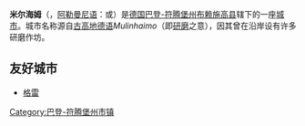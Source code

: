 {{Infobox German location
|Art               = Stadt
|Name              = 米尔海姆
|image_photo  = Central_Muellheim.JPG
|image_size  = 250px
|image_flag   = Stadtwappen_Müllheim.svg
|lat_deg           = 47 |lat_min = 48
|lon_deg           = 7 |lon_min = 38
|Lageplan = Müllheim in FR.svg
|Bundesland        = [[巴登-符腾堡州|巴登-符腾堡州]]
|Regierungsbezirk  = [[弗赖堡行政区|弗赖堡行政区]]
|Landkreis         =[[布赖施高县|布赖施高县]]
|Höhe              = 267
|Fläche            = 57.91
|PLZ               = 79371–79379
|Vorwahl           = 07631
|Kfz               = FR
|Gemeindeschlüssel = 08 3 15 074
|Gliederung        = 8
|Adresse           = Bismarckstraße 3<br />79379 Müllheim
|Website           = [http://www.muellheim.de/ www.muellheim.de]
|Bürgermeister     = René Alexander Lohs
|Partei            = CDU
}}
'''米尔海姆'''（{{lang-de|'''Müllheim'''}}，[[阿勒曼尼语|阿勒曼尼语]]：{{lang|de|'''Mille'''}}或{{lang|de|'''Mülle'''}}）是[[德国|德国]][[巴登-符腾堡州|巴登-符腾堡州]][[布赖施高县|布赖施高县]]辖下的一座[[城市|城市]]。城市名称源自[[古高地德语|古高地德语]]''Mulinhaimo''（即[[研磨|研磨]]之意），因其曾在{{link-de|克列姆巴赫河|Klemmbach}}沿岸设有许多研磨作坊。

==友好城市==
* {{FRA}} [[格雷_(上索恩省)|格雷]]

{{布賴斯高－上黑森林郡行政區劃}}
{{Authority control}}

[[Category:巴登-符腾堡州市镇|Category:巴登-符腾堡州市镇]]